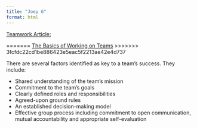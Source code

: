 ```yaml
---
title: "Joey G"
format: html
---
```




[Teamwork Article:](https://hr.mit.edu/learning-topics/teams/articles/basics)


=======
[The Basics of Working on Teams](https://hr.mit.edu/learning-topics/teams/articles/basics)
>>>>>>> 3fcfdc22cd1be886423e5eac5f2213ae42e4d737

There are several factors identified as key to a team's success. They include:

- Shared understanding of the team's mission
- Commitment to the team's goals
- Clearly defined roles and responsibilities
- Agreed-upon ground rules
- An established decision-making model
- Effective group process including commitment to open communication, mutual accountability and appropriate self-evaluation

